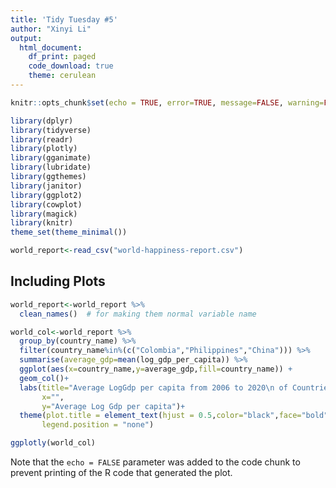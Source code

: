 ```yaml
---
title: 'Tidy Tuesday #5'
author: "Xinyi Li"
output: 
  html_document:
    df_print: paged
    code_download: true
    theme: cerulean
---
```


```r
knitr::opts_chunk$set(echo = TRUE, error=TRUE, message=FALSE, warning=FALSE)
```

```r
library(dplyr)
library(tidyverse)
library(readr)
library(plotly)
library(gganimate)
library(lubridate)     
library(ggthemes)      
library(janitor)       
library(ggplot2)
library(cowplot)
library(magick)
library(knitr)
theme_set(theme_minimal()) 
```

```r
world_report<-read_csv("world-happiness-report.csv")
```

## Including Plots

```r
world_report<-world_report %>% 
  clean_names()  # for making them normal variable name

world_col<-world_report %>% 
  group_by(country_name) %>% 
  filter(country_name%in%(c("Colombia","Philippines","China"))) %>% 
  summarise(average_gdp=mean(log_gdp_per_capita)) %>% 
  ggplot(aes(x=country_name,y=average_gdp,fill=country_name)) +
  geom_col()+
  labs(title="Average LogGdp per capita from 2006 to 2020\n of Countries of Marcela,Pia,Xinyi",
       x="",
       y="Average Log Gdp per capita")+
  theme(plot.title = element_text(hjust = 0.5,color="black",face="bold"),
       legend.position = "none")

ggplotly(world_col)
```

Note that the `echo = FALSE` parameter was added to the code chunk to prevent printing of the R code that generated the plot.
